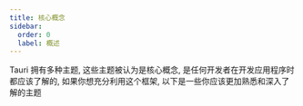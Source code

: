 ---
title: 核心概念
sidebar:
  order: 0
  label: 概述
---


Tauri 拥有多种主题, 这些主题被认为是核心概念, 是任何开发者在开发应用程序时都应该了解的, 如果你想充分利用这个框架, 以下是一些你应该更加熟悉和深入了解的主题

<CardGrid>
  <LinkCard
    title="Tauri 架构"
    href="/concept/architecture/"
    description="架构和生态"
  />
  <LinkCard
    title="进程间通信 (IPC)"
    href="/concept/inter-process-communication/"
    description="IPC的内部工作机制"
  />
  <LinkCard title="安全" href="/security" description="Tauri如何实施安全措施" />
  <LinkCard
    title="进程模型"
    href="/concept/process-model/"
    description="Tauri管理哪些进程及其原因"
  />
  <LinkCard
    title="App 体积"
    href="/concept/size/"
    description="怎么让你的App尽可能的小"
  />
  <LinkCard
    title="渲染"
    href="/concept/rendering/"
    description="Tauri的渲染器是什么"
  />
</CardGrid>

